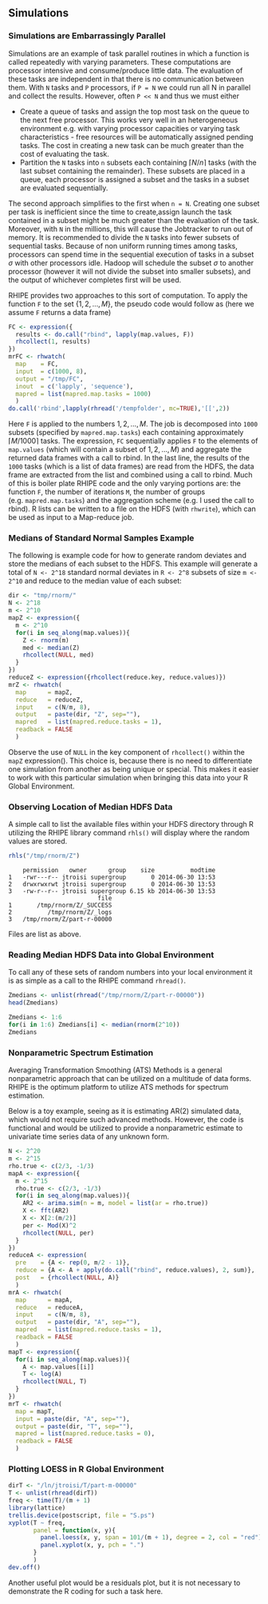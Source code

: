 ## Simulations ##

### Simulations are Embarrassingly Parallel ###

Simulations are an example of task parallel routines in which a function is called repeatedly with 
varying parameters. These computations are processor intensive and consume/produce little data. 
The evaluation of these tasks are independent in that there is no communication between them. With 
`N` tasks and `P` processors, if `P = N` we could run all N in parallel and collect the results. 
However, often `P << N` and thus we must either

* Create a queue of tasks and assign the top most task on the queue to the next free processor. 
This works very well in an heterogeneous environment e.g. with varying processor capacities or 
varying task characteristics - free resources will be automatically assigned pending tasks. The 
cost in creating a new task can be much greater than the cost of evaluating the task.
* Partition the `N` tasks into `n` subsets each containing $\lceil N/n \rceil$ tasks (with the last 
subset containing the remainder). These subsets are placed in a queue, each processor is assigned a 
subset and the tasks in a subset are evaluated sequentially.

The second approach simplifies to the first when `n = N`. Creating one subset per task is 
inefficient since the time to create,assign launch the task contained in a subset might be much 
greater than the evaluation of the task. Moreover, with `N` in the millions, this will cause the 
Jobtracker to run out of memory. It is recommended to divide the `N` tasks into fewer subsets of 
sequential tasks. Because of non uniform running times among tasks, processors can spend time in 
the sequential execution of tasks in a subset $\sigma$ with other processors idle. Hadoop will 
schedule the subset $\sigma$ to another processor (however it will not divide the subset into smaller 
subsets), and the output of whichever completes first will be used.

RHIPE provides two approaches to this sort of computation. To apply the function `F` to the set $\lbrace 1, 2,\ldots, M \rbrace$, the pseudo code would follow as (here we assume `F` returns a data frame)
```r
FC <- expression({
  results <- do.call("rbind", lapply(map.values, F))
  rhcollect(1, results)
})
mrFC <- rhwatch(
  map    = FC,
  input  = c(1000, 8),
  output = "/tmp/FC",
  inout  = c('lapply', 'sequence'),
  mapred = list(mapred.map.tasks = 1000)
  )
do.call('rbind',lapply(rhread('/tempfolder', mc=TRUE),'[[',2))
```
Here `F` is applied to the numbers $1, 2,\ldots, M$. The job is decomposed into `1000` subsets 
(specified by `mapred.map.tasks`) each containing approximately $\lceil M/1000 \rceil$ tasks. 
The expression, `FC` sequentially applies `F` to the elements of `map.values` (which will 
contain a subset of $1, 2,\ldots ,M$) and aggregate the returned data frames with a call to rbind. 
In the last line, the results of the `1000` tasks (which is a list of data frames) are read from 
the HDFS, the data frame are extracted from the list and combined using a call to rbind. Much of 
this is boiler plate RHIPE code and the only varying portions are: the function `F`, the number of 
iterations `M`, the number of groups (e.g. `mapred.map.tasks`) and the aggregation scheme (e.g. I 
used the call to rbind). R lists can be written to a file on the HDFS (with `rhwrite`), which can 
be used as input to a Map-reduce job.

### Medians of Standard Normal Samples Example ###

The following is example code for how to generate random deviates and store the medians of each 
subset to the HDFS. This example will generate a total of `N <- 2^18` standard normal deviates in 
`R <- 2^8` subsets of size `m <- 2^10` and reduce to the median value of each subset:
```r
dir <- "tmp/rnorm/"
N <- 2^18
m <- 2^10
mapZ <- expression({
  m <- 2^10
  for(i in seq_along(map.values)){
    Z <- rnorm(m)
    med <- median(Z)
    rhcollect(NULL, med)
  }
})
reduceZ <- expression({rhcollect(reduce.key, reduce.values)})
mrZ <- rhwatch(
  map      = mapZ,
  reduce   = reduceZ,
  input    = c(N/m, 8), 
  output   = paste(dir, "Z", sep=""),
  mapred   = list(mapred.reduce.tasks = 1),
  readback = FALSE
  )
```
Observe the use of `NULL` in the key component of `rhcollect()` within the `mapZ` expression(). 
This choice is, because there is no need to differentiate one simulation from another as being 
unique or special. This makes it easier to work with this particular simulation when bringing this 
data into your R Global Environment.

### Observing Location of Median HDFS Data ###

A simple call to list the available files within your HDFS directory through R utilizing the RHIPE 
library command `rhls()` will display where the random values are stored.
```r
rhls("/tmp/rnorm/Z")
```
```
    permission   owner      group    size          modtime
1   -rwr---r-- jtroisi supergroup       0 2014-06-30 13:53
2   drwxrwxrwt jtroisi supergroup       0 2014-06-30 13:53
3   -rw-r--r-- jtroisi supergroup 6.15 kb 2014-06-30 13:53
                         file
1       /tmp/rnorm/Z/_SUCCESS
2          /tmp/rnorm/Z/_logs
3   /tmp/rnorm/Z/part-r-00000
```
Files are list as above.

### Reading Median HDFS Data into Global Environment ###

To call any of these sets of random numbers into your local environment it is as simple as a call 
to the RHIPE command `rhread()`.
```r
Zmedians <- unlist(rhread("/tmp/rnorm/Z/part-r-00000"))
head(Zmedians)
```
```r
Zmedians <- 1:6
for(i in 1:6) Zmedians[i] <- median(rnorm(2^10))
Zmedians
```
### Nonparametric Spectrum Estimation ###

Averaging Transformation Smoothing (ATS) Methods is a general nonparametric approach that can be utilized on a multitude of data forms. RHIPE is the optimum platform to utilize ATS methods for spectrum estimation.

Below is a toy example, seeing as it is estimating AR(2) simulated data, which would not require such advanced methods. However, the code is functional and would be utilized to provide a nonparametric estimate to univariate time series data of any unknown form.
```r
N <- 2^20
m <- 2^15
rho.true <- c(2/3, -1/3)
mapA <- expression({
  m <- 2^15
  rho.true <- c(2/3, -1/3)
  for(i in seq_along(map.values)){
    AR2 <- arima.sim(n = m, model = list(ar = rho.true))
    X <- fft(AR2)
    X <- X[2:(m/2)]
    per <- Mod(X)^2
    rhcollect(NULL, per)
  }
})
reduceA <- expression(
  pre    = {A <- rep(0, m/2 - 1)},
  reduce = {A <- A + apply(do.call("rbind", reduce.values), 2, sum)},
  post   = {rhcollect(NULL, A)}
  )
mrA <- rhwatch(
  map      = mapA,
  reduce   = reduceA,
  input    = c(N/m, 8),
  output   = paste(dir, "A", sep=""),
  mapred   = list(mapred.reduce.tasks = 1),
  readback = FALSE
  )
mapT <- expression({
  for(i in seq_along(map.values)){
    A <- map.values[[i]]
    T <- log(A)
    rhcollect(NULL, T)
  }
})
mrT <- rhwatch(
  map = mapT,
  input = paste(dir, "A", sep=""),
  output = paste(dir, "T", sep=""),
  mapred = list(mapred.reduce.tasks = 0),
  readback = FALSE
  )
```

### Plotting LOESS in R Global Environment ###

```r
dirT <- "/ln/jtroisi/T/part-m-00000"
T <- unlist(rhread(dirT))
freq <- time(T)/(m + 1)
library(lattice)
trellis.device(postscript, file = "S.ps")
xyplot(T ~ freq,
       panel = function(x, y){
         panel.loess(x, y, span = 101/(m + 1), degree = 2, col = "red")
         panel.xyplot(x, y, pch = ".")
       }
       )
dev.off()
```
Another useful plot would be a residuals plot, but it is not necessary to demonstrate the R coding for such a task here.
